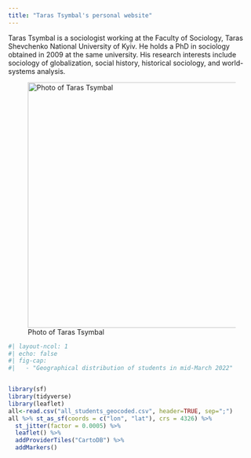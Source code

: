 ```yaml
---
title: "Taras Tsymbal's personal website"
---
```


Taras Tsymbal is a sociologist working at the Faculty of Sociology, Taras Shevchenko National University of Kyiv. He holds a PhD in sociology obtained in 2009 at the same university. His research interests include sociology of globalization, social history, historical sociology, and world-systems analysis.

![Photo of Taras Tsymbal](cymbal.jpg){width="500"}

```r
#| layout-ncol: 1
#| echo: false
#| fig-cap: 
#|   - "Geographical distribution of students in mid-March 2022"


library(sf)
library(tidyverse)
library(leaflet)
all<-read.csv("all_students_geocoded.csv", header=TRUE, sep=";")
all %>% st_as_sf(coords = c("lon", "lat"), crs = 4326) %>% 
  st_jitter(factor = 0.0005) %>%
  leaflet() %>% 
  addProviderTiles("CartoDB") %>%
  addMarkers()

```

